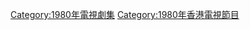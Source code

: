 {{cat year nav
| year = 1980
| cat = 香港電視劇集
| sortkey = 香港電視劇集
| article = 香港電視劇
| in = 
}}

[[Category:1980年電視劇集|Category:1980年電視劇集]]
[[Category:1980年香港電視節目|Category:1980年香港電視節目]]